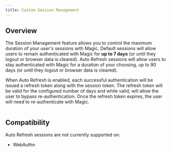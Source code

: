 ```yaml
---
title: Custom Session Management
---
```



<StartupPlanCallout />

## Overview

The Session Management feature allows you to control the maximum duration of your user's sessions with Magic. Default sessions will allow users to remain authenticated with Magic for **up to 7 days** (or until they logout or browser data is cleared). Auto Refresh sessions will allow users to stay authenticated with Magic for a duration of your choosing, up to 90 days (or until they logout or browser data is cleared).

When Auto Refresh is enabled, each successful authentication will be issued a refresh token along with the session token. The refresh token will be valid for the configured number of days and while valid, will allow the user to bypass re-authentication. Once the refresh token expires, the user will need to re-authenticate with Magic.

<Frame>
  <img src="/images/session-management-dashboard.webp" alt="" />
</Frame>

## Compatibility

Auto Refresh sessions are not currently supported on:

- WebAuthn
